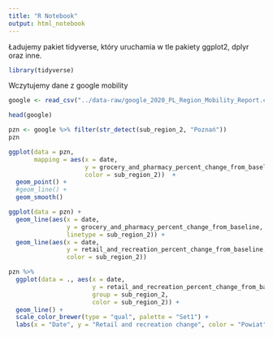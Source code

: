 ```yaml
---
title: "R Notebook"
output: html_notebook
---
```


Ładujemy pakiet tidyverse, który uruchamia w tle pakiety ggplot2, dplyr oraz inne.

```r
library(tidyverse)
```

Wczytujemy dane z google mobility 

```r
google <- read_csv("../data-raw/google_2020_PL_Region_Mobility_Report.csv")
```

```r
head(google)
```

```r
pzn <- google %>% filter(str_detect(sub_region_2, "Poznań"))
pzn
```

```r
ggplot(data = pzn, 
       mapping = aes(x = date, 
                     y = grocery_and_pharmacy_percent_change_from_baseline, 
                     color = sub_region_2))  + 
  geom_point() +
  #geom_line() +
  geom_smooth()
```

```r
ggplot(data = pzn) +
  geom_line(aes(x = date, 
                y = grocery_and_pharmacy_percent_change_from_baseline,
                linetype = sub_region_2)) +
  geom_line(aes(x = date, 
                y = retail_and_recreation_percent_change_from_baseline,
                color = sub_region_2))
```

```r
pzn %>%
  ggplot(data = ., aes(x = date, 
                       y = retail_and_recreation_percent_change_from_baseline, 
                       group = sub_region_2,
                       color = sub_region_2)) +
  geom_line() + 
  scale_color_brewer(type = "qual", palette = "Set1") + 
  labs(x = "Date", y = "Retail and recreation change", color = "Powiat") 
```

